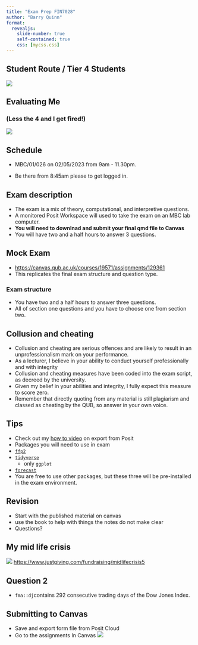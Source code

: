 ```yaml
---
title: "Exam Prep FIN7028"
author: "Barry Quinn"
format: 
  revealjs:
    slide-number: true
    self-contained: true
    css: [mycss.css]
---
```


## Student Route / Tier 4 Students

![](img/FIN7028.jpg)



## Evaluating Me 
### (Less the 4 and I get fired!)

![](img/eval.png)

## Schedule

- MBC/01/026 on 02/05/2023 from 9am - 11.30pm. 

- Be there from 8:45am please to get logged in.

## Exam description

- The exam is a mix of theory, computational, and interpretive questions.
- A monitored Posit Workspace will used to take the exam on an MBC lab computer.
- **You will need to downlnad and submit your final qmd file to Canvas**
- You will have two and a half hours to answer 3 questions.

## Mock Exam
- <https://canvas.qub.ac.uk/courses/19571/assignments/129361>
- This replicates the final exam structure and question type.

### Exam structure {.smaller}

- You have two and a half hours to answer three questions.
- All of section one questions and you have to choose one from section two. 


## Collusion and cheating {.smaller}
- Collusion and cheating are serious offences and are likely to result in an unprofessionalism mark on your performance.
- As a lecturer, I believe in your ability to conduct yourself professionally and with integrity
- Collusion and cheating measures have been coded into the exam script, as decreed by the university.
- Given my belief in your abilities and integrity, I fully expect this measure to score zero.
- Remember that directly quoting from any material is still plagiarism and classed as cheating by the QUB, so answer in your own voice.

## Tips {.smaller}

- Check out my [how to video](https://canvas.qub.ac.uk/courses/19571/pages/how-to-videos) on export from Posit
- Packages you will need to use in exam
- [`ffp2`](https://pkg.robjhyndman.com/fpp2-package/)
- [`tidyverse`](https://www.tidyverse.org/)
  - only `ggplot`
- [`forecast`](https://www.rdocumentation.org/packages/forecast/versions/8.21)
- You are free to use other packages, but these three will be pre-installed in the exam environment.

## Revision

- Start with the published material on canvas
- use the book to help with things the notes do not make clear
- Questions?

## My mid life crisis

![](img/mymarathon.png)
<https://www.justgiving.com/fundraising/midlifecrisis5>

## Question 2

- `fma::dj`contains 292 consecutive trading days of the Dow Jones Index.

## Submitting to Canvas {.smaller}

- Save and export form file from Posit Cloud
- Go to the assignments In Canvas
![](img/canvas.png)
